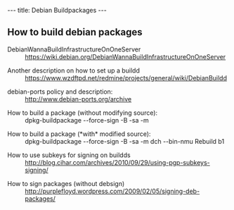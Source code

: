 ---
title: Debian Buildpackages
---

==How to build debian packages==

; DebianWannaBuildInfrastructureOnOneServer
: https://wiki.debian.org/DebianWannaBuildInfrastructureOnOneServer

; Another description on how to set up a buildd 
: https://www.wzdftpd.net/redmine/projects/general/wiki/DebianBuildd

; debian-ports policy and description:
: http://www.debian-ports.org/archive 

; How to build a package (without modifying source):
: dpkg-buildpackage --force-sign -B -sa -m<email>

; How to build a package (*with* modified source):
: dpkg-buildpackage --force-sign -B -sa -m<email>  dch --bin-nmu Rebuild b1

; How to use subkeys for signing on buildds
: http://blog.cihar.com/archives/2010/09/29/using-pgp-subkeys-signing/

; How to sign packages (without debsign)
: http://purplefloyd.wordpress.com/2009/02/05/signing-deb-packages/